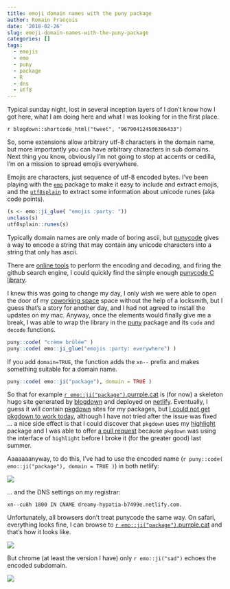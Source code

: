 ```yaml
---
title: emoji domain names with the puny package
author: Romain François
date: '2018-02-26'
slug: emoji-domain-names-with-the-puny-package
categories: []
tags:
  - emojis
  - emo
  - puny
  - package
  - R
  - dns
  - utf8
---
```



Typical sunday night, lost in several inception layers of I don't know 
how I got here, what I am doing here and what I was looking for in the first place. 

`r blogdown::shortcode_html("tweet", "967904124506386433")`

So, some extensions allow arbitrary utf-8 characters in the domain name, but 
more importantly you can have arbitrary characters in sub domains. Next thing you 
know, obviously I'm not going to stop at accents or cedilla, I'm on a 
mission to spread emojis everywhere. 

Emojis are characters, just sequence of utf-8 encoded bytes. I've been 
playing with the [`emo`](https://github.com/hadley/emo) package to make it 
easy to include and extract emojis, and the 
[`utf8splain`](https://github.com/ThinkR-open/utf8splain) to extract some information 
about unicode runes (aka code points). 

```r
(s <- emo::ji_glue( "emojis :party: "))
unclass(s)
utf8splain::runes(s)
```

Typically domain names are only made of boring ascii, but 
[punycode](https://en.wikipedia.org/wiki/Punycode) gives a way to encode a string
that may contain any unicode characters into a string that only has ascii. 

There are [online tools](https://www.punycoder.com) to perform the encoding
and decoding, and firing the github search engine, I could quickly find 
the simple enough [punycode C library](https://github.com/bnoordhuis/punycode). 

I knew this was going to change my day, I only wish we were able to open 
the door of my [coworking space](http://coworkinmontpellier.org) space
without the help of a locksmith, but I guess that's a story for another day, 
and I had not agreed to install the updates on my mac. Anyway, once the elements
would finally give me a break, I was able to wrap the library in the 
[puny](https://github.com/romainfrancois/puny) package and its `code` 
and `decode` functions. 

```r
puny::code( "crème brûlée" )
puny::code( emo::ji_glue("emojis :party: everywhere") )
```

If you add `domain=TRUE`, the function adds the `xn--` prefix and makes 
something suitable for a domain name. 

```r
puny::code( emo::ji("package"), domain = TRUE )
```

So that for example [`r emo::ji("package")`.purrple.cat](`r emo::ji("package")`.purrple.cat)
is (for now) a skeleton hugo site generated by [blogdown](https://bookdown.org/yihui/blogdown/)
and deployed on [netlify](https://www.netlify.com). Eventually, I guess 
it will contain [pkgdown](https://github.com/r-lib/pkgdown) sites for my 
packages, but [I could not get pkgdown to work today](https://github.com/r-lib/pkgdown/issues/520), 
although I have not tried after the issue was fixed ... <span class="note">a nice side effect is that 
I could discover that `pkgdown` uses my [highlight](https://github.com/romainfrancois/highlight)
package and I was able to offer [a pull request](https://github.com/r-lib/pkgdown/pull/523)
because `pkgdown` was using the interface of `highlight` before I 
broke it (for the greater good) last summer. </span>

Aaaaaaanyway, to do this, I've had to use the encoded name 
(`r puny::code( emo::ji("package"), domain = TRUE )`) in both netlify: 

![](/img/puny/netlify.png)

... and the DNS settings on my registrar: 

```
xn--cu8h 1800 IN CNAME dreamy-hypatia-b7499e.netlify.com.
```

Unfortunately, all browsers don't treat punycode the same way. On safari, 
everything looks fine, I can browse to 
[`r emo::ji("package")`.purrple.cat](`r emo::ji("package")`.purrple.cat)
and that's how it looks like. 

![](/img/puny/safari.png)

But chrome (at least the version I have) only `r emo::ji("sad")` echoes 
the encoded subdomain. 

![](/img/puny/chrome.png)

